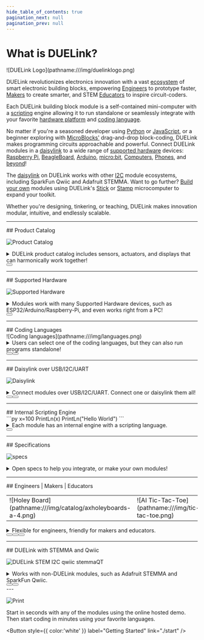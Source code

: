 ```yaml
---
hide_table_of_contents: true
pagination_next: null
pagination_prev: null
---
```


# What is DUELink?

<div style={{ textAlign: 'center'}}>
![DUELink Logo](pathname:///img/duelinklogo.png)
</div>


DUELink revolutionizes electronics innovation with a vast [ecosystem](./catalog/intro) of smart electronic building blocks, empowering [Engineers](./engineers) to prototype faster, [Makers](./makers) to create smarter, and STEM [Educators](./educators) to inspire circuit-coders.

Each DUELink building block module is a self-contained mini-computer with a [scripting](./engine/scripting) engine allowing it to run standalone or seamlessly integrate with your favorite [hardware platform](./hw/intro) and [coding language](./language/intro).

No matter if you're a seasoned developer using [Python](./language/python) or [JavaScript](./language/javascript), or a beginner exploring with [MicroBlocks'](./language/microblocks) drag-and-drop block-coding, DUELink makes programming circuits approachable and powerful. Connect DUELink modules in a [daisylink](./engine/daisylink) to a wide range of [supported hardware](./hw/intro) devices: [Raspberry Pi](./hw/raspberry-pi), [BeagleBoard](./hw/beagleboard), [Arduino](./hw/arduino), [micro:bit](./hw/microbit), [Computers](./hw/pc-laptop), [Phones](./hw/phone-tablet), and [beyond](./hw/beyond)!

The [daisylink](./engine/daisylink) on DUELink works with other [I2C](./interface/i2c) module ecosystems, including SparkFun Qwiic and Adafruit STEMMA. Want to go further? [Build your own](./catalog/third-party) modules using DUELink's [Stick](./products/mcstick-a) or [Stamp](./products//mcstamp-b.mdx) microcomputer to expand your toolkit.

Whether you're designing, tinkering, or teaching, DUELink makes innovation modular, intuitive, and endlessly scalable.

---

<div style={{ textAlign: 'center'}}>
## Product Catalog
</div>

![Product Catalog](pathname:///img/duelink-modules.png)

<details>
  <summary>DUELink product catalog includes sensors, actuators, and displays that can harmonically work together!</summary>

We are just getting started and there is already a [catalog](./catalog/intro) with 100s of modules available. We dream of a day where there is a DUELink module for every single technology and need. We are not doing it alone! [Third-party modules](./catalog/third-party) are encouraged. We have open [Specifications](./specs) to help you make your own. 

If you do not want to deal with tiny chip soldering, we have a very tiny module for you called [Stick](./products/mcstick-a). Another one is [Stamp](./products//mcstamp-b.mdx), which is the size of, you guessed it, a stamp!


</details>

<div style={{ textAlign: 'center'}}><Button
  style={{ color:'white' }}
  label="Product Catalog"
  link="./catalog/intro"
/></div>

---

<div style={{ textAlign: 'center'}}>
## Supported Hardware
</div>

![Supported Hardware](pathname:///img/supported-hardware-jst.png)

<details>
  <summary>Modules work with many Supported Hardware devices, such as ESP32/Arduino/Raspberry-Pi, and even works right from a PC!</summary>

Go ahead and "link" your favorite board to one, or a hundred, of the DUELink modules. We have covered many [supported hardware](./hw/intro) options, such as:  [PC](./hw/pc-laptop), [phone](./hw/phone-tablet), [Raspberry Pi](./hw/raspberry-pi), [Arduino](./hw/arduino), and [beyond](./hw/beyond).

</details>

<div style={{ textAlign: 'center'}}><Button
  style={{ color:'white' }}
  label="Supported Hardware"
  link="./hw/intro"
/></div>

---

<div style={{ textAlign: 'center'}}>
## Coding Languages
</div>
![Coding languages](pathname:///img/languages.png)

<details>
  <summary>Users can select one of the coding languages, but they can also run programs standalone!</summary>

We support top [languages](./language/intro), including [Python](./language/python) and [JavaScript](./language/javascript), to control your favorite [hardware](./hw/intro). However, we go beyond that and let you run modules [standalone](./language/standalone) using [Arduino](./hw/arduino), [MicroBlocks](./language/microblocks), and the internal [Scripting Language](./engine/scripting).

If [Excel](./language/excel) can control a sensor, then anything can!

</details>

<div style={{ textAlign: 'center'}}><Button
  style={{ color:'white', margin: "10px" }}
  label="Coding Languages"
  link="./language/intro"
/>
<Button
  style={{ color:'white', margin: "10px" }}
  label="Standalone"
  link="./language/standalone"
/>
</div>

---

<div style={{ textAlign: 'center'}}>
## Daisylink over USB/I2C/UART
</div>

![Daisylink](pathname:///img/daisylink.png)

<details>
  <summary>Connect modules over USB/I2C/UART. Connect one or daisylink them all!</summary>

Every single DUELink module supports [multiple interfaces](./interface/intro), including [USB](./interface/usb), [Serial UART](./interface/uart), and [I2C](./interface/i2c). But then, each module has a [Downlink](./interface/downlink) connection allowing you to [Daisylink](./engine/daisylink) hundreds of modules.


</details>

<div style={{ textAlign: 'center'}}><Button
  style={{ color:'white', margin: "10px" }}
  label="Interfaces"
  link="./interface/intro"
/>
<Button
  style={{ color:'white', margin: "10px" }}
  label="Daisylink"
  link="./engine/daisylink"
/>
</div>

---

<div style={{ textAlign: 'center'}}>
## Internal Scripting Engine
</div>

<div style={{ textAlign: 'center'}}>
```py
x=100
PrintLn(x)
PrintLn("Hello World")
```
</div>

<details>
  <summary>Each module has an internal engine with a scripting language.</summary>


The DUELink [engine](./engine/intro) is very powerful for its size! It lives on every single module and includes a [Scripting Language](./engine/scripting)
with an extensive [Standard Library](./engine/stdlib) and support for [Graphics](./engine/graphics), [File System](./engine/filesystem), and far beyond!

Each module is a mini-computer allowing it to run [standalone](./language/standalone) using its [Scripting Engine](./engine/scripting). This engine can also be commanded using your favorite [hardware](./hw/intro), such as [Raspberry Pi](./hw/raspberry-pi) or [Micro:bit](./hw/microbit) or even control the modules from a [PC](./hw/pc-laptop). 

Still not satisfied? Load the module with [MicroBlocks](./language/microblocks) and use an easy block coding interface, or use [Arduino](./hw/arduino) and take advantage of massive community resources.

</details>

<div style={{ textAlign: 'center'}}><Button
  style={{ color:'white' }}
  label="Internal Engine"
  link="./engine/intro"
/></div>

---

<div style={{ textAlign: 'center'}}>
## Specifications
</div>

![specs](pathname:///img/duelink-hole-specs.png)


<details>
  <summary>Open specs to help you integrate, or make your own modules!</summary>

DUELink [specifications](./specs) are available to help you in making [your own modules](./catalog/third-party). For 3D-printed and laser-cut enclosures, a universal rule is in how holes are added to each module. This allows for universal mounting, like with the available [Holey boards](./products/axholey). We even give you some [mounting hardware](./products/axmnt) options!


<div style={{ textAlign: 'center'}}><Button
  style={{ color:'white' }}
  label="Specifications"
  link="./specs"
/></div>

</details>

---

<div style={{ textAlign: 'center'}}>
## Engineers | Makers | Educators
</div>

<table>
<td width='50%'>
    ![Holey Board](pathname:///img/catalog/axholeyboards-a-4.png)
</td>
<td width='50%'>
    ![AI Tic-Tac-Toe](pathname:///img/tic-tac-toe.png)
</td>
</table>

<details>
  <summary>Flexible for engineers, friendly for makers and educators.</summary>

DUELink is designed by commercial [engineers](./engineers) who understand the need for rapid prototyping. The user-friendly system is designed to work for [makers](./makers) of every level. Some of the options are STEM-tailored to suit [educators](./educators).

</details>

<div style={{ textAlign: 'center'}}><Button
  style={{ color:'white', margin: "10px" }}
  label="Engineers"
  link="./engineers"
/>
<Button
  style={{ color:'white', margin: "10px" }}
  label="Makers"
  link="./makers"
/>
<Button
  style={{ color:'white', margin: "10px" }}
  label="Educators"
  link="./educators"
/>
</div>

---

<div style={{ textAlign: 'center'}}>
## DUELink with STEMMA and Qwiic
</div>

![DUELink STEM I2C qwiic stemmaQT](pathname:///img/qwiic-stemma-i2c.png)


<details>
  <summary>Works with non-DUELink modules, such as Adafruit STEMMA and SparkFun Qwiic.</summary>

Microcomputers that use JST connectors, like Adafruit STEMMA QT or Sparkfun Qwiic, work directly with DUELink modules using [I2C](./interface/i2c) interface. Similarly, systems like Seeed Studio Grove will work, but you will need an adapter cable due to the different connector size.

Similarly, non-DUELink sensors and actuators can connect to a DUELink [downlink](./interface/downlink) connector. 
</details>

<div style={{ textAlign: 'center'}}><Button
  style={{ color:'white', margin: "10px" }}
  label="Downlink I2C Mode"
  link="./interface/downlink"
/>
<Button
  style={{ color:'white', margin: "10px" }}
  label="Modules over I2C"
  link="./interface/i2c"
/>
</div>
---
<div style={{ textAlign: 'center'}}>

![Print](pathname:///img/getting-started.png)

Start in seconds with any of the modules using the online hosted demo. Then start coding in minutes using your favorite languages.

<Button
  style={{ color:'white' }}
  label="Getting Started"
  link="./start"
/></div>
